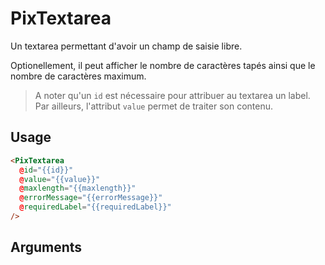 
<Meta title="Form/Textarea" component="PixTextarea" argTypes={stories.argTypes} />

# PixTextarea

Un textarea permettant d'avoir un champ de saisie libre.

Optionellement, il peut afficher le nombre de caractères tapés ainsi que le nombre de caractères maximum.

> A noter qu'un `id` est nécessaire pour attribuer au textarea un label. Par ailleurs, l'attribut `value` permet de traiter son contenu.

<Canvas>
  <Story name="PixTextarea" story={stories.textarea} height={100} />
</Canvas>

## Usage

```html
<PixTextarea
  @id="{{id}}"
  @value="{{value}}"
  @maxlength="{{maxlength}}"
  @errorMessage="{{errorMessage}}"
  @requiredLabel="{{requiredLabel}}"
/>
```

## Arguments

<ArgsTable story="PixTextarea" />
